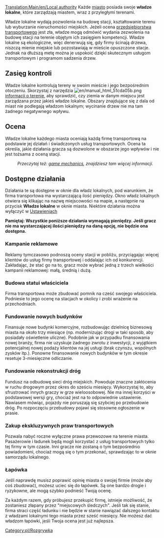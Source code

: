 [[Translation:Main/en/Local authority]] {{en/-}}
Każde [[Main/pl/Miasta|miasto]] posiada swoje '''władze lokalne''', które zarządzają miastem, wraz z przyległymi terenami.

Władze lokalne wydają pozwolenia na budowę stacji, kształtowanie terenu lub wyburzanie nieruchomości miejskich. Jeżeli ocena [[Main/pl/Firma transportowa|przedsiębiorstwa transportowego]] jest zła, władze mogą odmówić wydania zezwolenia na budowę stacji na terenie objętym ich zasięgiem kompetencji. Władze lokalne są ekologiczne, więc denerwują się, gdy firmy ścinają drzewa, niszczą mienie miejskie lub pozostawiają w mieście opuszczone stacje. Jednak na dłuższą metę można je uspokoić dzięki skutecznym usługom transportowym i programom sadzenia drzew.

==Zasięg kontroli==

Władze lokalne kontrolują tereny w swoim mieście i jego bezpośrednim otoczeniu. Skorzystaj z narzędzia [[File:en/manual html 51cda05b.png]] [[Main/pl/Informacja o terenie|informacji o terenie]], aby sprawdzić, czy ziemia w danym miejscu jest zarządzana przez jakieś władze lokalne. Obszary znajdujące się z dala od miast nie podlegają władzom lokalnym; wycinanie drzew nie ma tam żadnego negatywnego wpływu.

==Ocena==
Władze lokalne każdego miasta oceniają każdą firmę transportową na podstawie jej działań i świadczonych usług transportowych. Ocena ta określa, jakie działania gracza są dozwolone w obszarze jego wpływów i nie jest tożsama z oceną stacji.
:''Przeczytaj też: [[Main/en/Game mechanics#Local authority rating|game mechanics]], znajdziesz tam więcej informacji.''

==Dostępne działania==
Działania te są dostępne w oknie dla władz lokalnych, pod warunkiem, że firma transportowa ma wystarczającą ilość pieniędzy. Okno władz lokalnych otwiera się klikając na nazwę miejscowości na mapie, a następnie na przycisk '''Władze lokalne''' w oknie miasta. Niektóre działania można wyłączyć w [[Main/en/Ustawienia/Środowisko/Pl#Władze lokalne|Ustawieniach]]

'''Pamiętaj: Wszystkie poniższe działania wymagają pieniędzy. Jeśli gracz nie ma wystarczającej ilości pieniędzy na daną opcję, nie będzie ona dostępna.'''

===Kampanie reklamowe===
Reklamy tymczasowo podnoszą oceny stacji w pobliżu, przyciągając więcej klientów do usług firmy transportowej i oddalając ich od konkurencji. Zakładając, że stać go na to, gracz może wybrać jedną z trzech wielkości kampanii reklamowej: małą, średnią i dużą.

===Budowa statui właściciela===
Firma transportowa może zbudować pomnik na cześć swojego właściciela. Podniesie to jego ocenę na stacjach w okolicy i zrobi wrażenie na przechodniach.

===Fundowanie nowych budynków===
Finansuje nowe budynki komercyjne, rozbudowując dzielnicę biznesową miasta na około trzy miesiące (np. modernizując drogi w taki sposób, aby posiadały oświetlenie uliczne). Podobnie jak w przypadku finansowania nowej branży, firma nie uzyskuje żadnego zwrotu z inwestycji, z wyjątkiem potencjalnej nowej podaży klientów na jej usługi (brak czynszu, wspólnych zysków itp.). Ponowne finansowanie nowych budynków w tym okresie resetuje 3-miesięczne odliczanie.

===Fundowanie rekonstrukcji dróg===
Fundusz na odbudowę sieci dróg miejskich. Powoduje znaczne zakłócenia w ruchu drogowym przez okres do sześciu miesięcy. Wykorzystaj to, aby sfrustrować innych graczy w grze wieloosobowej. Nie ma innej korzyści w podstawowej wersji gry, chociaż jest na to odpowiednie ustawienie. Nawiasem mówiąc, pojazdy nie poruszają się szybciej po przebudowie dróg. Po rozpoczęciu przebudowy pojawi się stosowne ogłoszenie w prasie.

===Zakup ekskluzywnych praw transportowych===
Pozwala nabyć roczne wyłączne prawa przewozowe na terenie miasta. Pasażerowie i ładunek będą mogli korzystać z usług transportowych tylko tej firmy w tym czasie. Inni gracze nie zostaną o tym bezpośrednio powiadomieni, chociaż mogą się o tym przekonać, sprawdzając to w oknie samorządu lokalnego.

===Łapówka===
Jeśli naprawdę musisz poprawić opinię miasta o swojej firmie (może aby coś zbudować), możesz uciec się do łapówek. Są one bardzo drogie i ryzykowne, ale mogą szybko podnieść Twoją ocenę.

Za każdym razem, gdy próbujesz przekupić firmę, istnieje możliwość, że zostaniesz złapany przez "miejscowych śledczych". Jeśli tak się stanie, firma straci część ładunku i nie będzie w stanie nawiązać dalszego kontaktu z władzami lokalnymi tego miasta przez sześć miesięcy. Nie możesz dać władzom łapówki, jeśli Twoja ocena jest już najlepsza.

[[Category:pl/Rozgrywka]]